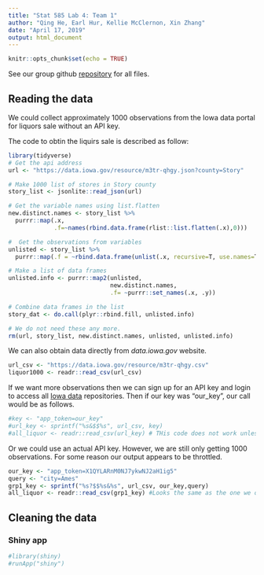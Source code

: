 ```yaml
---
title: "Stat 585 Lab 4: Team 1"
author: "Qing He, Earl Hur, Kellie McClernon, Xin Zhang"
date: "April 17, 2019"
output: html_document
---
```


```r
knitr::opts_chunk$set(echo = TRUE)
```

See our group github [repository](https://github.com/Alleansa/STAT585_LAB4) for all files.

## Reading the data

We could collect approximately 1000 observations from the Iowa data portal for liquors sale without an API key.

The code to obtin the liquirs sale is described as follow:
```r
library(tidyverse)
# Get the api address
url <- "https://data.iowa.gov/resource/m3tr-qhgy.json?county=Story"

# Make 1000 list of stores in Story county
story_list <- jsonlite::read_json(url)

# Get the variable names using list.flatten
new.distinct.names <- story_list %>% 
  purrr::map(.x, 
             .f=~names(rbind.data.frame(rlist::list.flatten(.x),0)))

#  Get the observations from variables
unlisted <- story_list %>% 
  purrr::map(.f = ~rbind.data.frame(unlist(.x, recursive=T, use.names=T)))

# Make a list of data frames
unlisted.info <- purrr::map2(unlisted,
                             new.distinct.names,
                             .f= ~purrr::set_names(.x, .y))

# Combine data frames in the list
story_dat <- do.call(plyr::rbind.fill, unlisted.info)

# We do not need these any more.
rm(url, story_list, new.distinct.names, unlisted, unlisted.info)
```

We can also obtain data directly from *data.iowa.gov* website.

```r
url_csv <- "https://data.iowa.gov/resource/m3tr-qhgy.csv"
liquor1000 <- readr::read_csv(url_csv)
```

If we want more observations then we can sign up for an API key and login to access all [Iowa data](https://data.iowa.gov/login) repositories. Then if our key was "our_key", our call would be as follows.

```r
#key <- "app_token=our_key"
#url_key <- sprintf("%s&$$%s", url_csv, key)
#all_liquor <- readr::read_csv(url_key) # THis code does not work unless we have our own key...
```

Or we could use an actual API key. However, we are still only getting 1000 observations. For some reason our output appears to be throttled.

```r
our_key <- "app_token=X1QYLARnM0NJ7ykwNJ2aH1ig5"
query <- "city=Ames"
grp1_key <- sprintf("%s?$$%s&%s", url_csv, our_key,query)
all_liquor <- readr::read_csv(grp1_key) #Looks the same as the one we obtained in the first step. This code looks a lot simpler than the first one! 
```

## Cleaning the data

### Shiny app

```r
#library(shiny)
#runApp("shiny")
```

